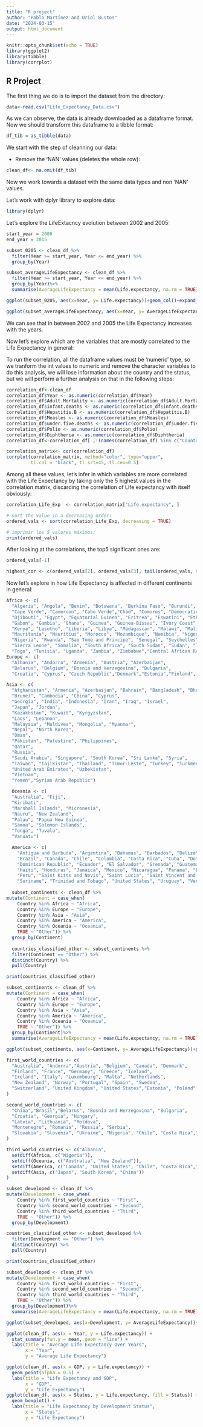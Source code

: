 ---
title: "R project"
author: "Pablo Martínez and Oriol Bustos"
date: "2024-03-15"
output: html_document
---

```{r setup, include=FALSE}
knitr::opts_chunk$set(echo = TRUE)
library(ggplot2)
library(tibble)
library(corrplot)
```

## R Project

The first thing we do is to import the dataset from the directory: 

```{r}
data<-read.csv("Life_Expectancy_Data.csv")
```

As we can observe, the data is already downloaded as a dataframe format. Now we should transform this dataframe to a tibble format: 


```{r}
df_tib = as_tibble(data)
```

We start with the step of cleanning our data:

- Remove the 'NAN' values (deletes the whole row): 
```{r}
clean_df<- na.omit(df_tib)
```

Now we work towards a dataset with the same data types and non 'NAN' values. 

Let's work with dplyr library to explore data:

```{r}
library(dplyr)
```

Let's explore the LifeExtacncy evolution between 2002 and 2005: 

```{r}
start_year = 2000
end_year = 2015

subset_0205 <- clean_df %>%
  filter(Year >= start_year, Year <= end_year) %>%
  group_by(Year)

subset_averageLifeExpectancy <- clean_df %>%
  filter(Year >= start_year, Year <= end_year) %>%
  group_by(Year)%>%
  summarise(AverageLifeExpectancy = mean(Life.expectancy, na.rm = TRUE))
```

```{r}
ggplot(subset_0205, aes(x=Year, y= Life.expectancy))+geom_col()+expand_limits(y=0)

ggplot(subset_averageLifeExpectancy, aes(x=Year, y= AverageLifeExpectancy))+geom_col()+expand_limits(y=0)
```
We can see that in between 2002 and 2005 the Life Expectancy increases with the years.

Now let's explore which are the variables that are mostly correlated to the Life Expectancy in general: 

To run the correlation, all the dataframe values must be 'numeric' type, so we tranform the int values to numeric and remove the character variables to do this analysis, we will lose information about the country and the status, but we will perform a further analysis on that in the following steps:

```{r}
correlation_df<-clean_df
correlation_df$Year <- as.numeric(correlation_df$Year)
correlation_df$Adult.Mortality <- as.numeric(correlation_df$Adult.Mortality )
correlation_df$infant.deaths <- as.numeric(correlation_df$infant.deaths)
correlation_df$Hepatitis.B <- as.numeric(correlation_df$Hepatitis.B)
correlation_df$Measles <- as.numeric(correlation_df$Measles)
correlation_df$under.five.deaths <- as.numeric(correlation_df$under.five.deaths)
correlation_df$Polio <- as.numeric(correlation_df$Polio)
correlation_df$Diphtheria <- as.numeric(correlation_df$Diphtheria)
correlation_df<-correlation_df[ ,!(names(correlation_df) %in% c("Country", "Status"))]
```

```{r}
correlation_matrix<- cor(correlation_df)
corrplot(correlation_matrix, method="color", type="upper",
         tl.col = "black", tl.srt=45, tl.cex=0.5)
```
Among all these values, let's infer in which variables are more correlated with the Life Expectancy by taking only the 5 highest values in the correlation matrix, discarding the correlation of Life expectancy with itself obviously: 

```{r}
correlation_Life_Exp  <- correlation_matrix["Life.expectancy", ]

# sort the value in a decreasing order: 
ordered_vals <- sort(correlation_Life_Exp, decreasing = TRUE)

# imprimir los 5 valores máximos: 
print(ordered_vals)

```
After looking at the correlations, the top5 significant ones are: 
```{r}
ordered_vals[-1]
```

```{r}
highest_cor <- c(ordered_vals[2], ordered_vals[3], tail(ordered_vals, n=1), ordered_vals[length(ordered_vals)-1], ordered_vals[4])

```


Now let's explore in how Life Expectancy is affected in different continents in general: 

```{r}
Africa <- c(
  "Algeria", "Angola", "Benin", "Botswana", "Burkina Faso", "Burundi",
  "Cape Verde", "Cameroon", "Cabo Verde","Chad", "Comoros", "Democratic Republic of the Congo",
  "Djibouti", "Egypt", "Equatorial Guinea", "Eritrea", "Eswatini", "Ethiopia",
  "Gabon", "Gambia", "Ghana", "Guinea", "Guinea-Bissau", "Ivory Coast",
  "Kenya", "Lesotho", "Liberia", "Libya", "Madagascar", "Malawi", "Mali",
  "Mauritania", "Mauritius", "Morocco", "Mozambique", "Namibia", "Niger",
  "Nigeria", "Rwanda", "Sao Tome and Principe", "Senegal", "Seychelles",
  "Sierra Leone", "Somalia", "South Africa", "South Sudan", "Sudan", "Tanzania",
  "Togo", "Tunisia", "Uganda", "Zambia", "Zimbabwe","Central African Republic", "Swaziland")
Europe <- c(
  "Albania", "Andorra", "Armenia", "Austria", "Azerbaijan", 
  "Belarus", "Belgium", "Bosnia and Herzegovina", "Bulgaria",
  "Croatia", "Cyprus", "Czech Republic","Denmark","Estonia","Finland", "France","Georgia", "Germany", "Greece","Hungary","Iceland", "Ireland", "Italy","Kazakhstan", "Kosovo","Latvia", "Liechtenstein", "Lithuania", "Luxembourg","Malta", "Moldova", "Monaco", "Montenegro",  "Netherlands", "North Macedonia", "Norway","Poland", "Portugal","Romania", "Russia", "San Marino", "Serbia", "Slovakia", "Slovenia", "Spain", "Sweden","Switzerland","Turkey","Ukraine", "United Kingdom", "Vatican City","Russian Federation")

Asia <- c(
  "Afghanistan", "Armenia", "Azerbaijan", "Bahrain", "Bangladesh", "Bhutan",
  "Brunei", "Cambodia", "China", "Cyprus",
  "Georgia", "India", "Indonesia", "Iran", "Iraq", "Israel",
  "Japan", "Jordan",
  "Kazakhstan", "Kuwait", "Kyrgyzstan",
  "Laos", "Lebanon",
  "Malaysia", "Maldives", "Mongolia", "Myanmar",
  "Nepal", "North Korea",
  "Oman",
  "Pakistan", "Palestine", "Philippines",
  "Qatar",
  "Russia",
  "Saudi Arabia", "Singapore", "South Korea", "Sri Lanka", "Syria",
  "Taiwan", "Tajikistan", "Thailand", "Timor-Leste", "Turkey", "Turkmenistan",
  "United Arab Emirates", "Uzbekistan",
  "Vietnam",
  "Yemen","Syrian Arab Republic")

  Oceania <- c(
  "Australia", "Fiji",
  "Kiribati",
  "Marshall Islands", "Micronesia",
  "Nauru", "New Zealand",
  "Palau", "Papua New Guinea",
  "Samoa", "Solomon Islands",
  "Tonga", "Tuvalu",
  "Vanuatu")

  America <- c(
    "Antigua and Barbuda", "Argentina", "Bahamas", "Barbados", "Belize", "Bolivia", 
    "Brazil", "Canada", "Chile", "Colombia", "Costa Rica", "Cuba", "Dominica", 
    "Dominican Republic", "Ecuador", "El Salvador", "Grenada", "Guatemala", "Guyana", 
    "Haiti", "Honduras", "Jamaica", "Mexico", "Nicaragua", "Panama", "Paraguay", 
    "Peru", "Saint Kitts and Nevis", "Saint Lucia", "Saint Vincent and the Grenadines", 
    "Suriname", "Trinidad and Tobago", "United States", "Uruguay", "Venezuela")
  
  subset_continents <- clean_df %>%
mutate(Continent = case_when(
    Country %in% Africa ~ "Africa",
    Country %in% Europe ~ "Europe",
    Country %in% Asia ~ "Asia",
    Country %in% America ~ "America",
    Country %in% Oceania ~ "Oceania",
    TRUE ~ "Other")) %>%
  group_by(Continent)
  
  countries_classified_other <- subset_continents %>%
  filter(Continent == "Other") %>%
  distinct(Country) %>%
  pull(Country)

print(countries_classified_other)
```

```{r}
subset_continents <- clean_df %>%
mutate(Continent = case_when(
    Country %in% Africa ~ "Africa",
    Country %in% Europe ~ "Europe",
    Country %in% Asia ~ "Asia",
    Country %in% America ~ "America",
    Country %in% Oceania ~ "Oceania",
    TRUE ~ "Other")) %>%
  group_by(Continent)%>%
  summarise(AverageLifeExpectancy = mean(Life.expectancy, na.rm = TRUE))

ggplot(subset_continents, aes(x=Continent, y= AverageLifeExpectancy))+geom_col()+expand_limits(y=0)

```
```{r}
first_world_countries <- c(
  "Australia", "Andorra","Austria", "Belgium", "Canada", "Denmark",
  "Finland", "France", "Germany", "Greece", "Iceland", 
  "Ireland", "Italy", "Luxembourg", "Malta", "Netherlands",
  "New Zealand", "Norway", "Portugal", "Spain", "Sweden",
  "Switzerland", "United Kingdom", "United States","Estonia", "Poland", "Czech Republic","South Korea", "Japan"
)

second_world_countries <- c(
  "China","Brasil","Belarus", "Bosnia and Herzegovina", "Bulgaria",
  "Croatia", "Georgia", "Hungary",
  "Latvia", "Lithuania", "Moldova",
  "Montenegro", "Romania", "Russia", "Serbia",
  "Slovakia", "Slovenia", "Ukraine", "Nigeria", "Chile", "Costa Rica","Russian Federation"
)

third_world_countries <- c("Albania",
  setdiff(Africa, c("Nigeria")),
  setdiff(Oceania, c("Australia", "New Zealand")),
  setdiff(America, c("Canada", "United States", "Chile", "Costa Rica","Brasil")),
  setdiff(Asia, c("Japan", "South Korea", "China"))
)

subset_developed <- clean_df %>%
mutate(Development = case_when(
    Country %in% first_world_countries ~ "First",
    Country %in% second_world_countries ~ "Second",
    Country %in% third_world_countries ~ "Third",
    TRUE ~ "Other")) %>%
  group_by(Development)

countries_classified_other <- subset_developed %>%
  filter(Development == "Other") %>%
  distinct(Country) %>%
  pull(Country)

print(countries_classified_other)

```

```{r}
subset_developed <- clean_df %>%
mutate(Development = case_when(
    Country %in% first_world_countries ~ "First",
    Country %in% second_world_countries ~ "Second",
    Country %in% third_world_countries ~ "Third",
    TRUE ~ "Other")) %>%
  group_by(Development)%>%
  summarise(AverageLifeExpectancy = mean(Life.expectancy, na.rm = TRUE))

ggplot(subset_developed, aes(x=Development, y= AverageLifeExpectancy))+geom_col()+expand_limits(y=0)

```

```{r}
ggplot(clean_df, aes(x = Year, y = Life.expectancy)) +
  stat_summary(fun.y = mean, geom = "line") +
  labs(title = "Average Life Expectancy Over Years",
       x = "Year",
       y = "Average Life Expectancy")

ggplot(clean_df, aes(x = GDP, y = Life.expectancy)) +
  geom_point(alpha = 0.5) +
  labs(title = "Life Expectancy and GDP",
       x = "GDP",
       y = "Life Expectancy")
ggplot(clean_df, aes(x = Status, y = Life.expectancy, fill = Status)) +
  geom_boxplot() +
  labs(title = "Life Expectancy by Development Status",
       x = "Status",
       y = "Life Expectancy")


```

